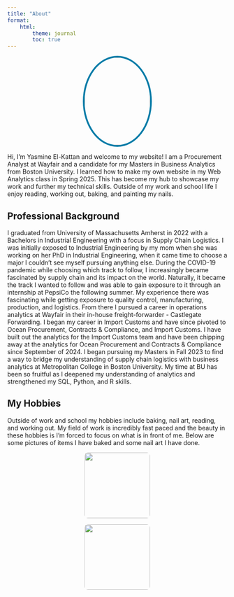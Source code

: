 ```yaml
---
title: "About"
format:
    html:
        theme: journal
        toc: true
---
```

<div style="text-align: center;">
  <img src="images/headshot.jpg" style="width: 150px; height: 200px; border-radius: 50%; border: 4px solid #007ba7;" />
</div>


Hi, I'm Yasmine El-Kattan and welcome to my website! I am a Procurement Analyst at Wayfair and a candidate for my Masters in Business Analytics from Boston University. I learned how to make my own website in my Web Analytics class in Spring 2025. This has become my hub to showcase my work and further my technical skills. Outside of my work and school life I enjoy reading, working out, baking, and painting my nails.


## Professional Background
I graduated from University of Massachusetts Amherst in 2022 with a Bachelors in Industrial Engineering with a focus in Supply Chain Logistics. I was initially exposed to Industrial Engineering by my mom when she was working on her PhD in Industrial Engineering, when it came time to choose a major I couldn't see myself pursuing anything else. During the COVID-19 pandemic while choosing which track to follow, I increasingly became fascinated by supply chain and its impact on the world. Naturally, it became the track I wanted to follow and was able to gain exposure to it through an internship at PepsiCo the following summer. My experience there was fascinating while getting exposure to quality control, manufacturing, production, and logistics. From there I pursued a career in operations analytics at Wayfair in their in-house freight-forwarder - Castlegate Forwarding. I began my career in Import Customs and have since pivoted to Ocean Procurement, Contracts & Compliance, and Import Customs. I have built out the analytics for the Import Customs team and have been chipping away at the analytics for Ocean Procurement and Contracts & Compliance since September of 2024. I began pursuing my Masters in Fall 2023 to find a way to bridge my understanding of supply chain logistics with business analytics at Metropolitan College in Boston University. My time at BU has been so fruitful as I deepened my understanding of analytics and strengthened my SQL, Python, and R skills.

## My Hobbies
Outside of work and school my hobbies include baking, nail art, reading, and working out. My field of work is incredibly fast paced and the beauty in these hobbies is I'm forced to focus on what is in front of me. Below are some pictures of items I have baked and some nail art I have done.

::: {.grid}

::: {.g-col-6 style="text-align: center;"}
<img src="images/Pink%20Chrome%20Nails.jpeg" style="width: 150px; height: 150px; object-fit: cover; border-radius: 8px;" />
:::

::: {.g-col-6 style="text-align: center;"}
<img src="images/Red%20Nails.jpeg" style="width: 150px; height: 150px; object-fit: cover; border-radius: 8px;" />
:::

:::

